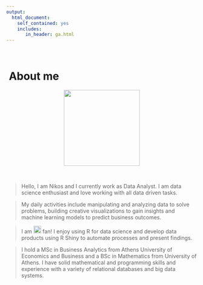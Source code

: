 ```yaml
---
output:
  html_document:
    self_contained: yes
    includes:
       in_header: ga.html
---
```



<style>
.center {
    display: block;
    margin-left: auto;
    margin-right: auto;
}
</style>

<br>

# <i class="fa fa-info-circle"></i>&nbsp;About me

<img src="www/photo.png" height="200" width="200" class="center">

<br>

> Hello, I am Nikos and I currently work as Data Analyst. I am data science enthusiast and love working with all data driven tasks.

> My daily activities include manipulating and analyzing data to solve problems, building creative visualizations to gain insights and machine learning models to predict business outcomes.

> I am <img style="vertical-align:0%;" src="www/Rlogo.png" height="20" width="20"> fan! I enjoy using R for data science and develop data products using R Shiny to automate processes and present findings.

> I hold a MSc in Business Analytics from Athens University of Economics and Business and a BSc in Mathematics from University of Athens. I have solid mathematical and programming skills and experience with a variety of relational databases and big data systems.

